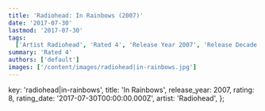 ```yaml
---
title: 'Radiohead: In Rainbows (2007)'
date: '2017-07-30'
lastmod: '2017-07-30'
tags:
  ['Artist Radiohead', 'Rated 4', 'Release Year 2007', 'Release Decade 2000']
summary: 'Rated 4'
authors: ['default']
images: ['/content/images/radiohead|in-rainbows.jpg']
---
```


  key: 'radiohead|in-rainbows',
  title: 'In Rainbows',
  release_year: 2007,
  rating: 8,
  rating_date: '2017-07-30T00:00:00.000Z',
  artist: 'Radiohead',
};

<MusicRating data={data} />
